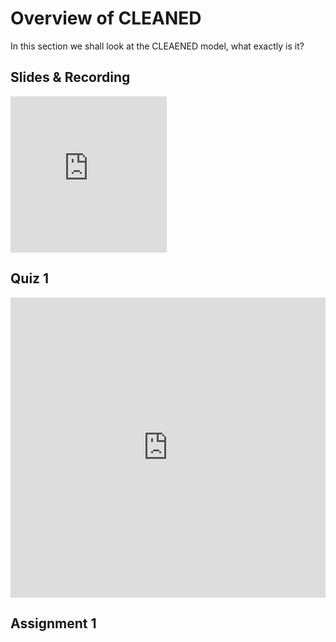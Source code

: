 # Overview of CLEANED 

In this section we shall look at the CLEAENED model, what exactly is it?


## Slides & Recording

<iframe src="https://docs.google.com/presentation/d/e/2PACX-1vQ8neddJ8Na9YNUr1V8TpNGOOZ0evXD8glp-NTBdh9PRY5muNbVqbxFYYU0nYJgLw/embed?start=false&loop=false&delayms=3000" frameborder="0" width="250" height="250" allowfullscreen="true" mozallowfullscreen="true" webkitallowfullscreen="true"></iframe>



## Quiz 1


<iframe width="640px" height= "480px" src= "https://forms.office.com/Pages/ResponsePage.aspx?id=AA76ahT6t0CKLiKn-MNX1aE1vfzSBf5GkjzzKvqgj8ZUMDJJMDFSNzc1TDlEWk1QTk40QzQ2NzhJNi4u&embed=true" frameborder= "0" marginwidth= "0" marginheight= "0" style= "border: none; max-width:100%; max-height:100vh" allowfullscreen webkitallowfullscreen mozallowfullscreen msallowfullscreen> </iframe>

## Assignment 1 